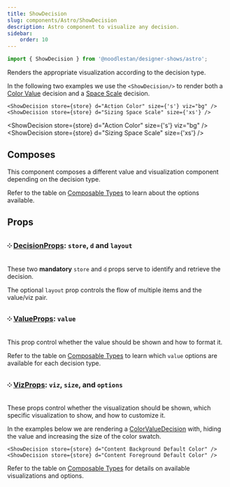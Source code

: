 ```yaml
---
title: ShowDecision
slug: components/Astro/ShowDecision
description: Astro component to visualize any decision.
sidebar:
    order: 10
---
```





```ts
import { ShowDecision } from '@noodlestan/designer-shows/astro';
```

Renders the appropriate visualization according to the decision type.

In the following two examples we use the `<ShowDecision/>` to render both a [Color Value](/decision-models/color-value) decision and a [Space Scale](/decision-models/space-scale) decision.

```mdx
<ShowDecision store={store} d="Action Color" size={'s'} viz="bg" />
<ShowDecision store={store} d="Sizing Space Scale" size={'xs'} />
```

<ShowDecision store={store} d="Action Color" size={'s'} viz="bg" />
<ShowDecision store={store} d="Sizing Space Scale" size={'xs'} />

## Composes

This component composes a different value and visualization component depending on the decision type.

Refer to the table on [Composable Types](/components/Astro/Composable/Types) to learn about the options available.

## Props

### ༶ [DecisionProps](/components/Astro/Props): `store`, `d` and `layout`

These two **mandatory** `store` and `d` props serve to identify and retrieve the decision.

The optional `layout` prop controls the flow of multiple items and the value/viz pair.

### ༶ [ValueProps](/components/Astro/Props#valueprops): `value`

This prop control whether the value should be shown and how to format it.

Refer to the table on [Composable Types](/components/Astro/Composable/Types) to learn which `value` options are available for each decision type.

### ༶ [VizProps](/components/Astro/Props#vizprops): `viz`, `size`, and `options`

These props control whether the visualization should be shown, which specific visualization to show, and how to customize it.

In the examples below we are rendering a [ColorValueDecision](/decision-models/color-value) with, hiding the value and increasing the size of the color swatch.

```mdx
<ShowDecision store={store} d="Content Background Default Color" />
<ShowDecision store={store} d="Content Foreground Default Color" />
```

<LayoutGrid>
    <ShowDecision store={store} d="Content Background Default Color" />
    <ShowDecision
        store={store}
        d="Content Foreground Default Color"
        viz="fg"
        options={{ mode: 'text' }}
    />
</LayoutGrid>

Refer to the table on [Composable Types](/components/Astro/Composable/Types) for details on available visualizations and options.

